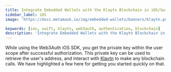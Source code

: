 ```yaml
---
title: Integrate Embedded Wallets with the Klaytn Blockchain in iOS/Swift Applications
sidebar_label: iOS
image: 'https://docs.metamask.io/img/embedded-wallets/banners/klaytn.png'

keywords: [ios, swift, klaytn, web3auth, authentication, blockchain]
description: 'Integrate Embedded Wallets with the Klaytn Blockchain in iOS/Swift Applications | Embedded Wallets'
---
```



<SEO
  title="Integrate Embedded Wallets with the Klaytn Blockchain in iOS/Swift Applications"
  description="Integrate Embedded Wallets with the Klaytn Blockchain in iOS/Swift Applications | Embedded Wallets"
  image="https://docs.metamask.io/img/embedded-wallets/banners/klaytn.png"
  slug="/embedded-wallets/connect-blockchain/evm/klaytn/ios"
/>

While using the Web3Auth iOS SDK, you get the private key within the user scope after successful authorization. This private key can be used to retrieve the user's address, and interact with [Klaytn](https://www.klaytn.foundation/) to make any blockchain calls. We have highlighted a few here for getting you started quickly on that.

<EVMInteraction />
